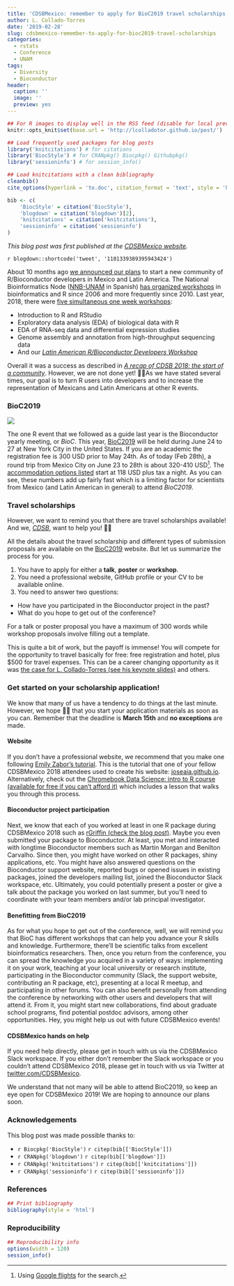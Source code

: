 ```yaml
---
title: 'CDSBMexico: remember to apply for BioC2019 travel scholarships'
author: L. Collado-Torres
date: '2019-02-28'
slug: cdsbmexico-remember-to-apply-for-bioc2019-travel-scholarships
categories:
  - rstats
  - Conference
  - UNAM
tags:
  - Diversity
  - Bioconductor
header:
  caption: ''
  image: ''
  preview: yes
---
```



```r
## For R images to display well in the RSS feed (disable for local preview)
knitr::opts_knit$set(base.url = 'http://lcolladotor.github.io/post/')

## Load frequently used packages for blog posts
library('knitcitations') # for citations
library('BiocStyle') # for CRANpkg() Biocpkg() Githubpkg()
library('sessioninfo') # for session_info()

## Load knitcitations with a clean bibliography
cleanbib()
cite_options(hyperlink = 'to.doc', citation_format = 'text', style = 'html')

bib <- c(
    'BiocStyle' = citation('BiocStyle'),
    'blogdown' = citation('blogdown')[2],
    'knitcitations' = citation('knitcitations'),
    'sessioninfo' = citation('sessioninfo')
)
```

_This blog post was first published at the [CDSBMexico website](http://www.comunidadbioinfo.org/cdsbmexico-remember-to-apply-for-bioc2019-travel-scholarships/)._

`r blogdown::shortcode('tweet', '1101339389395943424')`

About 10 months ago [we announced our plans](http://lcolladotor.github.io/2018/04/19/latin-american-r-bioconductor-developers-workshop-2018/#.XHiaE1NKg0o) to start a new community of R/Bioconductor developers in Mexico and Latin America. The National Bioinformatics Node ([NNB-UNAM](http://www.nnb.unam.mx/) in Spanish) [has organized workshops](http://congresos.nnb.unam.mx/) in bioinformatics and R since 2006 and more frequently since 2010. Last year, 2018, there were [five simultaneous one week workshops](http://congresos.nnb.unam.mx/TIB2018/):

* Introduction to R and RStudio
* Exploratory data analysis (EDA) of biological data with R
* EDA of RNA-seq data and differential expression studies
* Genome assembly and annotation from high-throughput sequencing data
* And our [_Latin American R/Bioconductor Developers Workshop_](http://congresos.nnb.unam.mx/TIB2018/r-bioconductor-developers-workshop-2018/)

Overall it was a success as described in [_A recap of CDSB 2018: the start of a community_](http://www.comunidadbioinfo.org/a-recap-of-cdsb-2018-the-start-of-a-community/). However, we are not done yet! 💪🏽As we have stated several times, our goal is to turn R users into developers and to increase the representation of Mexicans and Latin Americans at other R events.

### BioC2019

![](http://bioconductor.org/images/logo_bioconductor.gif)

The one R event that we followed as a guide last year is the Bioconductor yearly meeting, or _BioC_. This year, [BioC2019](https://bioc2019.bioconductor.org/index) will be held during June 24 to 27 at New York City in the United States. If you are an academic the registration fee is 300 USD prior to May 24th. As of today (Feb 28th), a round trip from Mexico City on June 23 to 28th is about 320-410 USD^[Using [Google flights](https://www.google.com/flights) for the search.]. The [accommodation options listed](https://bioc2019.bioconductor.org/travel-accommodations) start at 118 USD plus tax a night. As you can see, these numbers add up fairly fast which is a limiting factor for scientists from Mexico (and Latin American in general) to attend _BioC2019_.

### Travel scholarships

However, we want to remind you that there are travel scholarships available! And we, [_CDSB_](http://www.comunidadbioinfo.org/), want to help you! 🙌🏽

All the details about the travel scholarship and different types of submission proposals are available on the [BioC2019](https://bioc2019.bioconductor.org/call-for-abstracts) website. But let us summarize the process for you.

1. You have to apply for either a __talk__, __poster__ or __workshop__.
2. You need a professional website, GitHub profile or your CV to be available online.
3. You need to answer two questions:
- How have you participated in the Bioconductor project in the past?
- What do you hope to get out of the conference?

For a talk or poster proposal you have a maximum of 300 words while workshop proposals involve filling out a template.

This is quite a bit of work, but the payoff is immense! You will compete for the opportunity to travel basically for free: free registration and hotel, plus $500 for travel expenses. This can be a career changing opportunity as it was [the case for L. Collado-Torres (see his keynote slides)](https://speakerdeck.com/lcolladotor/cdsbmexico) and others. 

### Get started on your scholarship application!

We know that many of us have a tendency to do things at the last minute. However, we hope 🙏🏽
that you start your application materials as soon as you can. Remember that the deadline is __March 15th__ and __no exceptions__ are made.

#### Website

If you don’t have a professional website, we recommend that you make one following [Emily Zabor’s tutorial](https://www.emilyzabor.com/tutorials/rmarkdown_websites_tutorial.html). This is the tutorial that one of your fellow CDSBMexico 2018 attendees used to create his website: [joseaia.github.io](https://joseaia.github.io/). Alternatively, check out the [Chromebook Data Science: intro to R course (available for free if you can’t afford it)](https://leanpub.com/universities/courses/jhu/cbds-intro-r) which includes a lesson that walks you through this process. 

#### Bioconductor project participation

Next, we know that each of you worked at least in one R package during CDSBMexico 2018 such as [rGriffin (check the blog post)](http://www.comunidadbioinfo.org/r-gene-regulatory-interaction-formulator-for-inquiring-networks/). Maybe you even submitted your package to Bioconductor. At least, you met and interacted with longtime Bioconductor members such as Martin Morgan and Benilton Carvalho. Since then, you might have worked on other R packages, shiny applications, etc. You might have also answered questions on the Bioconductor support website, reported bugs or opened issues in existing packages, joined the developers mailing list, joined the Bioconductor Slack workspace, etc. Ultimately, you could potentially present a poster or give a talk about the package you worked on last summer, but you’ll need to coordinate with your team members and/or lab principal investigator.

#### Benefitting from BioC2019

As for what you hope to get out of the conference, well, we will remind you that BioC has different workshops that can help you advance your R skills and knowledge. Furthermore, there’ll be scientific talks from excellent bioinformatics researchers. Then, once you return from the conference, you can spread the knowledge you acquired in a variety of ways: implementing it on your work, teaching at your local university or research institute, participating in the Bioconductor community (Slack, the support website, contributing an R package, etc), presenting at a local R meetup, and participating in other forums. You can also benefit personally from attending the conference by networking with other users and developers that will attend it. From it, you might start new collaborations, find about graduate school programs, find potential postdoc advisors, among other opportunities. Hey, you might help us out with future CDSBMexico events!

#### CDSBMexico hands on help

If you need help directly, please get in touch with us via the CDSBMexico Slack workspace. If you either don’t remember the Slack workspace or you couldn’t attend CDSBMexico 2018, please get in touch with us via Twitter at [twitter.com/CDSBMexico](https://twitter.com/CDSBMexico). 


We understand that not many will be able to attend BioC2019, so keep an eye open for CDSBMexico 2019! We are hoping to announce our plans soon.


### Acknowledgements


This blog post was made possible thanks to:

* `r Biocpkg('BiocStyle')` `r citep(bib[['BiocStyle']])`
* `r CRANpkg('blogdown')` `r citep(bib[['blogdown']])`
* `r CRANpkg('knitcitations')` `r citep(bib[['knitcitations']])`
* `r CRANpkg('sessioninfo')` `r citep(bib[['sessioninfo']])`

### References

```r
## Print bibliography
bibliography(style = 'html')
```

### Reproducibility

```r
## Reproducibility info
options(width = 120)
session_info()
```
